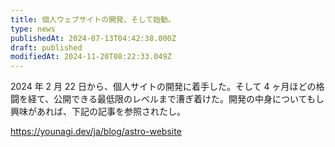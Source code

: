 ```yaml
---
title: 個人ウェブサイトの開発、そして始動。
type: news
publishedAt: 2024-07-13T04:42:38.000Z
draft: published
modifiedAt: 2024-11-20T08:22:33.049Z
---
```


2024 年 2 月 22 日から、個人サイトの開発に着手した。そして 4 ヶ月ほどの格闘を経て、公開できる最低限のレベルまで漕ぎ着けた。開発の中身についてもし興味があれば、下記の記事を参照されたし。

https://younagi.dev/ja/blog/astro-website
